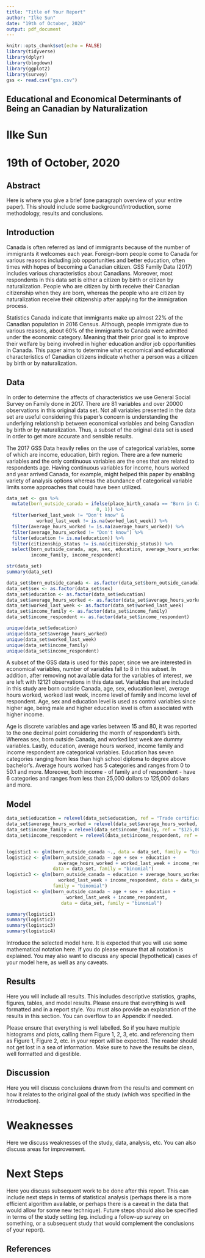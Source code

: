 ```yaml
---
title: "Title of Your Report"
author: "Ilke Sun"
date: "19th of October, 2020"
output: pdf_document
---
```


```r
knitr::opts_chunk$set(echo = FALSE)
library(tidyverse)
library(dplyr)
library(blogdown)
library(ggplot2)
library(survey)
gss <- read.csv("gss.csv")
```

## Educational and Economical Determinants of Being an Canadian by Naturalization

# Ilke Sun
# 19th of October, 2020

## Abstract

Here is where you give a brief (one paragraph overview of your entire paper). This should include some background/introduction, some methodology, results and conclusions.

## Introduction

Canada is often referred as land of immigrants because of the number of immigrants it welcomes each year. Foreign-born people come to Canada for various reasons including job opportunities and better education, often times with hopes of becoming a Canadian citizen. GSS Family Data (2017) includes various characteristics about Canadians. Moreover, most respondents in this data set is either a citizen by birth or citizen by naturalization. People who are citizen by birth receive their Canadian citizenship when they are born, whereas the people who are citizen by naturalization receive their citizenship after applying for the immigration process.

Statistics Canada indicate that immigrants make up almost 22% of the Canadian population in 2016 Census. Although, people immigrate due to various reasons, about 60% of the immigrants to Canada were admitted under the economic category. Meaning that their prior goal is to improve their welfare by being involved in higher education and/or job opportunities in Canada. This paper aims to determine what economical and educational characteristics of Canadian citizens indicate whether a person was a citizen by birth or by naturalization. 

## Data

In order to determine the affects of characteristics we use General Social Survey on Family done in 2017. There are 81 variables and over 20000 observations in this original data set. Not all variables presented in the data set are useful considering this paper's concern is understanding the underlying relationship between economical variables and being Canadian by birth or by naturalization. Thus, a subset of the original data set is used in order to get more accurate and sensible results.

The 2017 GSS Data heavily relies on the use of categorical variables, some of which are income, education, birth region. There are a few numeric variables and the only continuous variables are the ones that are related to respondents age. Having continuous variables for income, hours worked and year arrived Canada, for example, might helped this paper by enabling variety of analysis options  whereas the abundance of categorical variable limits some approaches that could have been utilized.

```r
data_set <- gss %>% 
  mutate(born_outside_canada = ifelse(place_birth_canada == "Born in Canada",
                                 0, 1)) %>% 
  filter(worked_last_week != "Don't know" & 
           worked_last_week != is.na(worked_last_week)) %>% 
  filter(average_hours_worked != is.na(average_hours_worked)) %>% 
  filter(average_hours_worked != "Don't know") %>% 
  filter(education != is.na(education)) %>% 
  filter(citizenship_status != is.na(citizenship_status)) %>%
  select(born_outside_canada, age, sex, education, average_hours_worked, worked_last_week,
         income_family, income_respondent)

str(data_set)
summary(data_set)

data_set$born_outside_canada <- as.factor(data_set$born_outside_canada)
data_set$sex <- as.factor(data_set$sex)
data_set$education <- as.factor(data_set$education)
data_set$average_hours_worked <- as.factor(data_set$average_hours_worked)
data_set$worked_last_week <- as.factor(data_set$worked_last_week)
data_set$income_family <- as.factor(data_set$income_family)
data_set$income_respondent <- as.factor(data_set$income_respondent)

unique(data_set$education)
unique(data_set$average_hours_worked)
unique(data_set$worked_last_week)
unique(data_set$income_family)
unique(data_set$income_respondent)
```

A subset of the GSS data is used for this paper, since we are interested in economical variables, number of variables fall to 8 in this subset. In addition, after removing not available data for the variables of interest, we are left with 12121 observations in this data set. Variables that are included in this study are born outside Canada, age, sex, education level, average hours worked, worked last week, income level of family and income level of respondent. Age, sex and education level is used as control variables since higher age, being male and higher education level is often associated with higher income. 

Age is discrete variables and age varies between 15 and 80, it was reported to the one decimal point considering the month of respondent's birth. Whereas sex, born outside Canada, and worked last week are dummy variables. Lastly, education, average hours worked, income family and income respondent are categorical variables. Education has seven categories ranging from less than high school diploma to degree above bachelor's. Average hours worked has 5 categories and ranges from 0 to 50.1 and more. Moreover, both income - of family and of respondent - have 6 categories and ranges from less than 25,000 dollars to 125,000 dollars and more.

## Model

```r
data_set$education = relevel(data_set$education, ref = "Trade certificate or diploma")
data_set$average_hours_worked = relevel(data_set$average_hours_worked, ref = "0 hour")
data_set$income_family = relevel(data_set$income_family, ref = "$125,000 and more")
data_set$income_respondent = relevel(data_set$income_respondent, ref = "$125,000 and more")


logistic1 <- glm(born_outside_canada ~., data = data_set, family = "binomial")
logistic2 <- glm(born_outside_canada ~ age + sex + education +
                   average_hours_worked + worked_last_week + income_respondent,
                 data = data_set, family = "binomial")
logistic3 <- glm(born_outside_canada ~ education + average_hours_worked + 
                   worked_last_week + income_respondent, data = data_set,
                 family = "binomial")
logistic4 <- glm(born_outside_canada ~ age + sex + education + 
                      worked_last_week + income_respondent,
                    data = data_set, family = "binomial")

summary(logistic1)
summary(logistic2)
summary(logistic3)
summary(logistic4)
```

Introduce the selected model here. It is expected that you will use some mathematical notation here. If you do please ensure that all notation is explained. You may also want to discuss any special (hypothetical) cases of your model here, as well as any caveats.  

## Results

Here you will include all results. This includes descriptive statistics, graphs, figures, tables, and model results. Please ensure that everything is well formatted and in a report style. You must also provide an explanation of the results in this section. You can overflow to an Appendix if needed. 

Please ensure that everything is well labelled. So if you have multiple histograms and plots, calling them Figure 1, 2, 3, etc. and referencing them as Figure 1, Figure 2, etc. in your report will be expected. The reader should not get lost in a sea of information. Make sure to have the results be clean, well formatted and digestible.

## Discussion

Here you will discuss conclusions drawn from the results and comment on how it relates to the original goal of the study (which was specified in the Introduction).

# Weaknesses

Here we discuss weaknesses of the study, data, analysis, etc. You can also discuss areas for improvement.

# Next Steps

Here you discuss subsequent work to be done after this report. This can include next steps in terms of statistical analysis (perhaps there is a more efficient algorithm available, or perhaps there is a caveat in the data that would allow for some new technique). Future steps should also be specified in terms of the study setting (eg. including a follow-up survey on something, or a subsequent study that would complement the conclusions of your report).


## References



